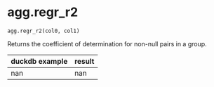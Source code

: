 # agg.regr_r2 { #duckops.agg.regr_r2 }

`agg.regr_r2(col0, col1)`

Returns the coefficient of determination for non-null pairs in a group.

| duckdb example | result |
| -------------- | ------ |
| nan | nan |
